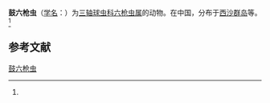{{Speciesbox
| name = 鼓六枪虫
| status = 
| status_system = 
| image = 
| genus = Hexacontium
| species = typanum
| authority = (Tan, 1993)<ref name='id9019'>{{cite web| url =http://www.bioinfo.cn/db05/BjdwSpecies.php?action=view&id=9019| title =鼓六枪虫| work =《中国动物物种编目数据库》| publisher =中国科学院微生物研究所| author =中国科学院动物研究所| accessdate =2009-04-16| deadurl =yes| archiveurl =https://web.archive.org/web/20160305075256/http://www.bioinfo.cn/db05/BjdwSpecies.php?action=view&id=9019| archivedate =2016-03-05}}</ref>
}}

'''鼓六枪虫'''（[[学名|学名]]：{{lang|la|''Hexacontium typanum''}}）为[[三轴球虫科|三轴球虫科]][[六枪虫属|六枪虫属]]的动物。在中国，分布于[[西沙群岛|西沙群岛]]等。<ref name='id9019'/>

== 参考文献 ==
{{reflist}}

{{Wikispecies|Hexacontium typanum}}

[[Category:六枪虫属|鼓六枪虫]]


{{放射虫小作品}}